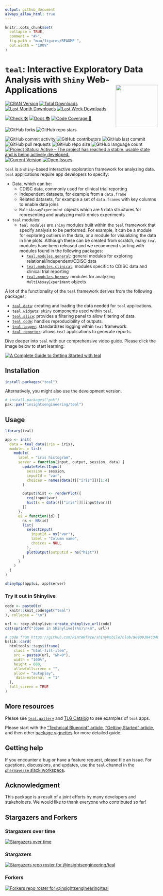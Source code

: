 ```yaml
---
output: github_document
always_allow_html: true
---
```


<!-- README.md is generated from README.Rmd. Please edit that file -->

```r
knitr::opts_chunk$set(
  collapse = TRUE,
  comment = "#>",
  fig.path = "man/figures/README-",
  out.width = "100%"
)
```

# `teal`: Interactive Exploratory Data Analysis with `Shiny` Web-Applications <a href='https://insightsengineering.github.io/teal/'><img src="man/figures/logo.svg" align="right" height="139" style="max-width: 100%; max-height: 139px;"/></a  >

<!-- start badges -->
[![CRAN Version](https://www.r-pkg.org/badges/version/teal?color=green)](https://cran.r-project.org/package=teal)
[![Total Downloads](http://cranlogs.r-pkg.org/badges/grand-total/teal?color=green)](https://cran.r-project.org/package=teal)
[![Last Month Downloads](http://cranlogs.r-pkg.org/badges/last-month/teal?color=green)](https://cran.r-project.org/package=teal)
[![Last Week Downloads](http://cranlogs.r-pkg.org/badges/last-week/teal?color=green)](https://cran.r-project.org/package=teal)

[![Check 🛠](https://github.com/insightsengineering/teal/actions/workflows/check.yaml/badge.svg)](https://insightsengineering.github.io/teal/main/unit-test-report/)
[![Docs 📚](https://github.com/insightsengineering/teal/actions/workflows/docs.yaml/badge.svg)](https://insightsengineering.github.io/teal/)
[![Code Coverage 📔](https://raw.githubusercontent.com/insightsengineering/teal/_xml_coverage_reports/data/main/badge.svg)](https://insightsengineering.github.io/teal/main/coverage-report/)

![GitHub forks](https://img.shields.io/github/forks/insightsengineering/teal?style=social)
![GitHub repo stars](https://img.shields.io/github/stars/insightsengineering/teal?style=social)

![GitHub commit activity](https://img.shields.io/github/commit-activity/m/insightsengineering/teal)
![GitHub contributors](https://img.shields.io/github/contributors/insightsengineering/teal)
![GitHub last commit](https://img.shields.io/github/last-commit/insightsengineering/teal)
![GitHub pull requests](https://img.shields.io/github/issues-pr/insightsengineering/teal)
![GitHub repo size](https://img.shields.io/github/repo-size/insightsengineering/teal)
![GitHub language count](https://img.shields.io/github/languages/count/insightsengineering/teal)
[![Project Status: Active – The project has reached a stable, usable state and is being actively developed.](https://www.repostatus.org/badges/latest/active.svg)](https://www.repostatus.org/#active)
[![Current Version](https://img.shields.io/github/r-package/v/insightsengineering/teal/main?color=purple\&label=package%20version)](https://github.com/insightsengineering/teal/tree/main)
[![Open Issues](https://img.shields.io/github/issues-raw/insightsengineering/teal?color=red\&label=open%20issues)](https://github.com/insightsengineering/teal/issues?q=is%3Aissue+is%3Aopen+sort%3Aupdated-desc)
<!-- end badges -->

`teal` is a `shiny`-based interactive exploration framework for analyzing data. `teal` applications require app developers to specify:

<!-- markdownlint-disable MD007 MD030 -->
-   Data, which can be:
    -    CDISC data, commonly used for clinical trial reporting
    -    Independent datasets, for example from a `data.frame`
    -    Related datasets, for example a set of `data.frames` with key columns to enable data joins
    -    `MultiAssayExperiment` objects which are `R` data structures for representing and analyzing multi-omics experiments
-   `teal` modules:
    -   `teal modules` are `shiny` modules built within the `teal` framework that specify analysis to be performed. For example, it can be a module for exploring outliers in the data, or a module for visualizing the data in line plots. Although these can be created from scratch, many `teal` modules have been released and we recommend starting with modules found in the following packages:
        -   [`teal.modules.general`](https://insightsengineering.github.io/teal.modules.general/latest-tag/): general modules for exploring relational/independent/CDISC data
        -   [`teal.modules.clinical`](https://insightsengineering.github.io/teal.modules.clinical/latest-tag/): modules specific to CDISC data and clinical trial reporting
        -   [`teal.modules.hermes`](https://insightsengineering.github.io/teal.modules.hermes/latest-tag/): modules for analyzing `MultiAssayExperiment` objects

<!-- markdownlint-enable MD007 MD030 -->

A lot of the functionality of the `teal` framework derives from the following packages:

<!-- markdownlint-disable MD007 MD030 -->
-   [`teal.data`](https://insightsengineering.github.io/teal.data/latest-tag/): creating and loading the data needed for `teal` applications.
-   [`teal.widgets`](https://insightsengineering.github.io/teal.widgets/latest-tag/): `shiny` components used within `teal`.
-   [`teal.slice`](https://insightsengineering.github.io/teal.slice/latest-tag/): provides a filtering panel to allow filtering of data.
-   [`teal.code`](https://insightsengineering.github.io/teal.code/latest-tag/): handles reproducibility of outputs.
-   [`teal.logger`](https://insightsengineering.github.io/teal.logger/latest-tag/): standardizes logging within `teal` framework.
-   [`teal.reporter`](https://insightsengineering.github.io/teal.reporter/latest-tag/): allows `teal` applications to generate reports.

Dive deeper into `teal` with our comprehensive video guide.
Please click the image below to start learning:

[![A Complete Guide to Getting Started with teal](https://img.youtube.com/vi/N8ZamECICSI/0.jpg)](https://www.youtube.com/watch?v=N8ZamECICSI)

<!-- markdownlint-enable MD007 MD030 -->

## Installation

```r
install.packages("teal")
```

Alternatively, you might also use the development version.

```r
# install.packages("pak")
pak::pak("insightsengineering/teal")
```

## Usage

```r
library(teal)

app <- init(
  data = teal_data(iris = iris),
  modules = list(
    module(
      label = "iris histogram",
      server = function(input, output, session, data) {
        updateSelectInput(
          session = session,
          inputId = "var",
          choices = names(data()[["iris"]])[1:4]
        )

        output$hist <- renderPlot({
          req(input$var)
          hist(x = data()[["iris"]][[input$var]])
        })
      },
      ui = function(id) {
        ns <- NS(id)
        list(
          selectInput(
            inputId = ns("var"),
            label = "Column name",
            choices = NULL
          ),
          plotOutput(outputId = ns("hist"))
        )
      }
    )
  )
)

shinyApp(app$ui, app$server)
```

### Try it out in Shinylive

```r
code <- paste0(c(
  knitr::knit_code$get("teal")
), collapse = "\n")

url <- roxy.shinylive::create_shinylive_url(code)
cat(sprintf("[Open in Shinylive](%s)\n\n", url))
```

```r
# code from https://github.com/RinteRface/shinyMobile/blob/90e09384c040ba69c14293a49fc182e8d6ef26a8/R/utils.R#L232
bslib::card(
  htmltools::tags$iframe(
    class = "html-fill-item",
    src = paste0(url, "&h=0"),
    width = "100%",
    height = 600,
    allowfullscreen = "",
    allow = "autoplay",
    `data-external` = "1"
  ),
  full_screen = TRUE
)
```

## More resources

Please see [`teal.gallery`](https://insightsengineering.github.io/teal.gallery/) and [TLG Catalog](https://insightsengineering.github.io/tlg-catalog/) to see examples of `teal` apps.

Please start with the ["Technical Blueprint" article](https://insightsengineering.github.io/teal/latest-tag/articles/blueprint/index.html), ["Getting Started" article](https://insightsengineering.github.io/teal/latest-tag/articles/getting-started-with-teal.html), and then other [package vignettes](https://insightsengineering.github.io/teal/latest-tag/articles/index.html) for more detailed guide.

## Getting help

If you encounter a bug or have a feature request, please file an issue. For questions, discussions, and updates, use the `teal` channel in the [`pharmaverse` slack workspace](https://pharmaverse.slack.com).

## Acknowledgment

This package is a result of a joint efforts by many developers and stakeholders. We would like to thank everyone who contributed so far!

## Stargazers and Forkers

### Stargazers over time

[![Stargazers over time](https://starchart.cc/insightsengineering/teal.svg)](https://starchart.cc/insightsengineering/teal)

### Stargazers

[![Stargazers repo roster for @insightsengineering/teal](http://reporoster.com/stars/insightsengineering/teal)](https://github.com/insightsengineering/teal/stargazers)

### Forkers

[![Forkers repo roster for @insightsengineering/teal](http://reporoster.com/forks/insightsengineering/teal)](https://github.com/insightsengineering/teal/network/members)
